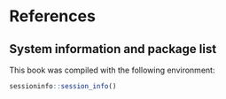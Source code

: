 # References {-}

## System information and package list {.unnumbered}

This book was compiled with the following environment:

```r
sessioninfo::session_info()
```

